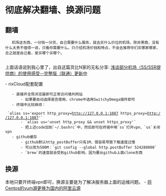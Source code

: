 = 彻底解决翻墙、换源问题 =

== 翻墙 ==

    机场这东西，一分钱一分货，自己需要什么服务，就去买什么价位的机场，除非黑商，没有什么太贵不值得一说，只看你需要什么。只介绍机场价钱和特点，不会去推荐你们买哪家哪家，总之就是自己看，爱买哪个买哪个。
    
上面话语说到我心里了，出自这篇货比N家的无私分享: [[https://github.com/DuyaoSS/SSR/issues/1|浅谈部分机场（SS/SSR提供商）的使用感受--完整版（联通）更新中]]

- rixCloud配套配置
    - 直接开全局浏览器即可正常访问墙外网站
        - 如果要自动选择是否使用，chrome中选用SwitchyOmega插件即可
    - 终端中比较麻烦：
        - `alias ss='export http_proxy=http://127.0.0.1:1087 https_proxy=http://127.0.0.1:1087'`
        - `alias us='unset http_proxy && unset https_proxy'`
        - 把上述code加到`~/.bashrc`中，然后即可在终端中用`ss`打开vpn、`us`关闭vpn
    - github缓存
        - github默认http_postBuffer只有1M，很容易导致下载速度过慢
        - 可以改为500M：`git config --global http.postBuffer 524288000`
        - `brew`的速度就会受到github影响，因为要从github上面clone东西


== 换源 ==
本地只要开终端vpn即可，换源主要是为了解决服务器上面的运维问题。
- [[https://www.jianshu.com/p/4aa7b63f9026|将Centos的yum源更换为国内的阿里云源]]

